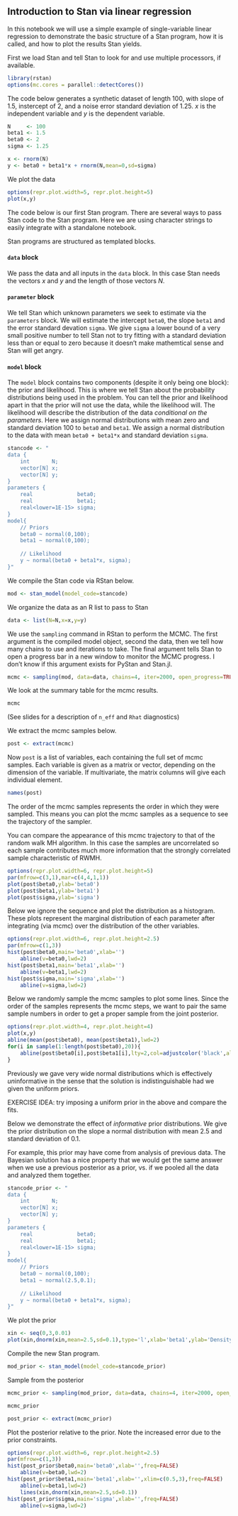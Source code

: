 ## Introduction to Stan via linear regression

In this notebook we will use a simple example of single-variable linear regression to demonstrate the basic structure of a Stan program, how it is called, and how to plot the results Stan yields.

First we load Stan and tell Stan to look for and use multiple processors, if available.


```r
library(rstan)
options(mc.cores = parallel::detectCores())
```

The code below generates a synthetic dataset of length 100, with slope of 1.5, instercept of 2, and a noise error standard deviation of 1.25.
$x$ is the independent variable and $y$ is the dependent variable.


```r
N     <- 100
beta1 <- 1.5
beta0 <- 2
sigma <- 1.25

x <- rnorm(N)
y <- beta0 + beta1*x + rnorm(N,mean=0,sd=sigma)
```

We plot the data


```r
options(repr.plot.width=5, repr.plot.height=5)
plot(x,y)
```

The code below is our first Stan program. 
There are several ways to pass Stan code to the Stan program.
Here we are using character strings to easily integrate with a standalone notebook.

Stan programs are structured as templated blocks. 

#### `data` block
We pass the data and all inputs in the `data` block. 
In this case Stan needs the vectors $x$ and $y$ and the length of those vectors $N$.

#### `parameter` block
We tell Stan which unknown parameters we seek to estimate via the `parameters` block.
We will estimate the intercept `beta0`, the slope `beta1` and the error standard devation `sigma`.
We give `sigma` a lower bound of a very small positive number to tell Stan not to try fitting with a standard deviation less than or equal to zero because it doesn't make mathemtical sense and Stan will get angry.

#### `model` block
The `model` block contains two components (despite it only being one block): the prior and likelihood.
This is where we tell Stan about the probability distributions being used in the problem.
You can tell the prior and likelihood apart in that the prior will not use the data, while the likelihood will. 
The likelihood will describe the distribution of the data *conditional on the parameters*.
Here we assign normal distributions with mean zero and standard deviation 100 to `beta0` and `beta1`.
We assign a normal distribution to the data with mean `beta0 + beta1*x` and standard deviation `sigma`.


```r
stancode <- "
data {
    int       N;
    vector[N] x;
    vector[N] y;
}
parameters {
    real              beta0;
    real              beta1;
    real<lower=1E-15> sigma;
}
model{
    // Priors
    beta0 ~ normal(0,100);
    beta1 ~ normal(0,100);
    
    // Likelihood
    y ~ normal(beta0 + beta1*x, sigma);
}"
```

We compile the Stan code via RStan below.


```r
mod <- stan_model(model_code=stancode)
```

We organize the data as an R list to pass to Stan


```r
data <- list(N=N,x=x,y=y)
```

We use the `sampling` command in RStan to perform the MCMC. 
The first argument is the compiled model object, second the data, then we tell how many chains to use and iterations to take.
The final argument tells Stan to open a progress bar in a new window to monitor the MCMC progress. 
I don't know if this argument exists for PyStan and Stan.jl.


```r
mcmc <- sampling(mod, data=data, chains=4, iter=2000, open_progress=TRUE)
```

We look at the summary table for the mcmc results.


```r
mcmc
```

(See slides for a description of `n_eff` and `Rhat` diagnostics)

We extract the mcmc samples below.


```r
post <- extract(mcmc)
```

Now `post` is a list of variables, each containing the full set of mcmc samples.
Each variable is given as a matrix or vector, depending on the dimension of the variable.
If multivariate, the matrix columns will give each individual element.


```r
names(post)
```

The order of the mcmc samples represents the order in which they were sampled. 
This means you can plot the mcmc samples as a sequence to see the trajectory of the sampler.

You can compare the appearance of this mcmc trajectory to that of the random walk MH algorithm. 
In this case the samples are uncorrelated so each sample contributes much more information that the strongly correlated sample characteristic of RWMH.


```r
options(repr.plot.width=6, repr.plot.height=5)
par(mfrow=c(3,1),mar=c(4,4,1,1))
plot(post$beta0,ylab='beta0')
plot(post$beta1,ylab='beta1')
plot(post$sigma,ylab='sigma')
```

Below we ignore the sequence and plot the distribution as a histogram.
These plots represent the marginal distribution of each parameter after integrating (via mcmc) over the distribution of the other variables. 


```r
options(repr.plot.width=6, repr.plot.height=2.5)
par(mfrow=c(1,3))
hist(post$beta0,main='beta0',xlab='')
    abline(v=beta0,lwd=2)
hist(post$beta1,main='beta1',xlab='')
    abline(v=beta1,lwd=2)
hist(post$sigma,main='sigma',xlab='')
    abline(v=sigma,lwd=2)
```

Below we randomly sample the mcmc samples to plot some lines.
Since the order of the samples represents the mcmc steps, we want to pair the same sample numbers in order to get a proper sample from the joint posterior.


```r
options(repr.plot.width=4, repr.plot.height=4)
plot(x,y)
abline(mean(post$beta0), mean(post$beta1),lwd=2)
for(i in sample(1:length(post$beta0),20)){
    abline(post$beta0[i],post$beta1[i],lty=2,col=adjustcolor('black',alpha.f=0.3))
}
```

Previously we gave very wide normal distributions which is effectively *un*informative in the sense that the solution is indistinguishable had we given the uniform priors.

EXERCISE IDEA: try imposing a uniform prior in the above and compare the fits.

Below we demonstrate the effect of *informative* prior distributions. 
We give the prior distribution on the slope a normal distribution with mean 2.5 and standard deviation of 0.1.

For example, this prior may have come from analysis of previous data. 
The Bayesian solution has a nice property that we would get the same answer when we use a previous posterior as a prior, vs. if we pooled all the data and analyzed them together.


```r
stancode_prior <- "
data {
    int       N;
    vector[N] x;
    vector[N] y;
}
parameters {
    real              beta0;
    real              beta1;
    real<lower=1E-15> sigma;
}
model{
    // Priors
    beta0 ~ normal(0,100);
    beta1 ~ normal(2.5,0.1);
    
    // Likelihood
    y ~ normal(beta0 + beta1*x, sigma);
}"
```

We plot the prior


```r
xin <- seq(0,3,0.01)
plot(xin,dnorm(xin,mean=2.5,sd=0.1),type='l',xlab='beta1',ylab='Density')
```

Compile the new Stan program.


```r
mod_prior <- stan_model(model_code=stancode_prior)
```

Sample from the posterior


```r
mcmc_prior <- sampling(mod_prior, data=data, chains=4, iter=2000, open_progress=TRUE)
```


```r
mcmc_prior
```


```r
post_prior <- extract(mcmc_prior)
```

Plot the posterior relative to the prior.
Note the increased error due to the prior constraints.


```r
options(repr.plot.width=6, repr.plot.height=2.5)
par(mfrow=c(1,3))
hist(post_prior$beta0,main='beta0',xlab='',freq=FALSE)
    abline(v=beta0,lwd=2)
hist(post_prior$beta1,main='beta1',xlab='',xlim=c(0.5,3),freq=FALSE)
    abline(v=beta1,lwd=2)
    lines(xin,dnorm(xin,mean=2.5,sd=0.1))
hist(post_prior$sigma,main='sigma',xlab='',freq=FALSE)
    abline(v=sigma,lwd=2)
```

